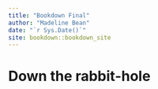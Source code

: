 ```yaml
--- 
title: "Bookdown Final"
author: "Madeline Bean"
date: "`r Sys.Date()`"
site: bookdown::bookdown_site
---
```


# Down the rabbit-hole

